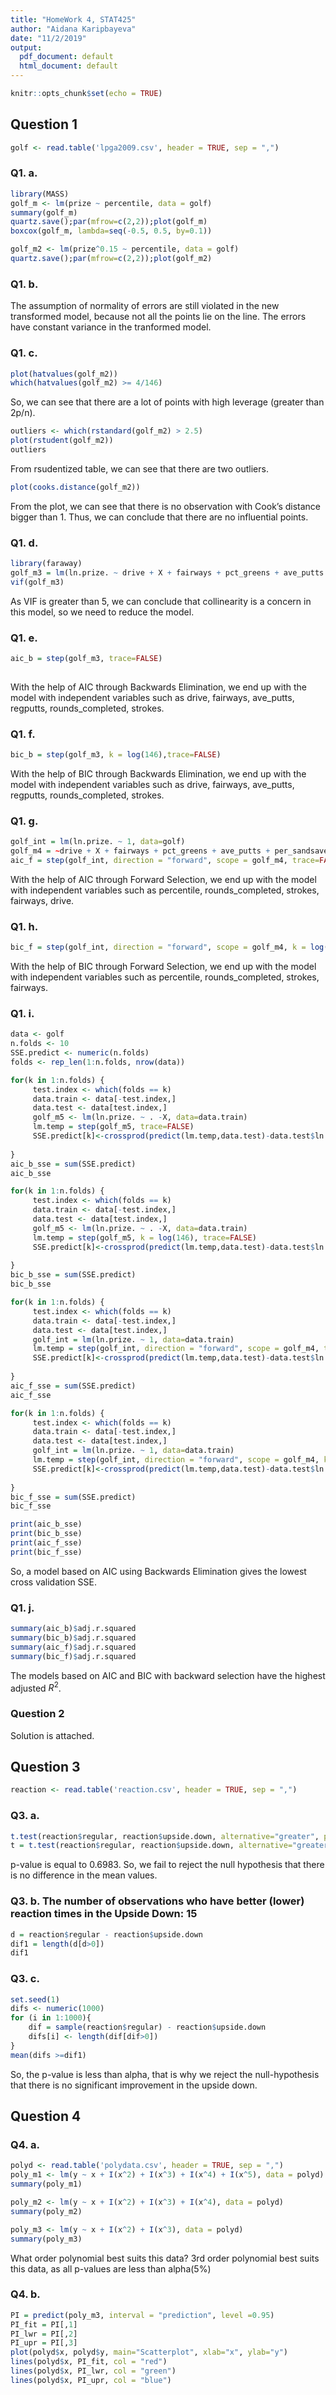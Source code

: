```yaml
---
title: "HomeWork 4, STAT425"
author: "Aidana Karipbayeva"
date: "11/2/2019"
output:
  pdf_document: default
  html_document: default
---
```


```r
knitr::opts_chunk$set(echo = TRUE)
```

## Question 1
```r
golf <- read.table('lpga2009.csv', header = TRUE, sep = ",")
```

### Q1. a.
```r
library(MASS)
golf_m <- lm(prize ~ percentile, data = golf)
summary(golf_m)
quartz.save();par(mfrow=c(2,2));plot(golf_m)
boxcox(golf_m, lambda=seq(-0.5, 0.5, by=0.1))

golf_m2 <- lm(prize^0.15 ~ percentile, data = golf)
quartz.save();par(mfrow=c(2,2));plot(golf_m2)
```



### Q1. b.
The assumption of normality of errors are still violated in the new transformed model, because not all the points lie on the line. The errors have constant variance in the tranformed model.

### Q1. c.
```r
plot(hatvalues(golf_m2))
which(hatvalues(golf_m2) >= 4/146)
```
So, we can see that there are a lot of points with high leverage (greater than 2p/n).

```r
outliers <- which(rstandard(golf_m2) > 2.5)
plot(rstudent(golf_m2))
outliers

```
From rsudentized table, we can see that there are two outliers.

```r
plot(cooks.distance(golf_m2))
```
From the plot, we can see that there is no observation with Cook's distance bigger than 1. Thus, we can conclude that there are no influential points.


### Q1. d.
```r
library(faraway)
golf_m3 = lm(ln.prize. ~ drive + X + fairways + pct_greens + ave_putts + per_sandsaves + ntournaments + regputts + completed_tournaments + percentile + rounds_completed + strokes, data=golf)
vif(golf_m3)

```
 As VIF is greater than 5, we can conclude that collinearity is a concern in this model, so we need to reduce the model.
 
### Q1. e.
```r
aic_b = step(golf_m3, trace=FALSE)
 
```
With the help of AIC through Backwards Elimination, we end up with the model with independent variables such as drive, fairways, ave_putts, regputts, rounds_completed, strokes.

### Q1. f.
```r
bic_b = step(golf_m3, k = log(146),trace=FALSE)
```
With the help of BIC through Backwards Elimination, we end up with the model with independent variables such as drive, fairways, ave_putts, regputts, rounds_completed, strokes.

### Q1. g.
```r
golf_int = lm(ln.prize. ~ 1, data=golf)
golf_m4 = ~drive + X + fairways + pct_greens + ave_putts + per_sandsaves + ntournaments + regputts + completed_tournaments + percentile + rounds_completed + strokes
aic_f = step(golf_int, direction = "forward", scope = golf_m4, trace=FALSE)

```
With the help of AIC through Forward Selection, we end up with the model with independent variables such as percentile, rounds_completed, strokes, fairways, drive.

### Q1. h.
```r
bic_f = step(golf_int, direction = "forward", scope = golf_m4, k = log(146), trace=FALSE)
```
With the help of BIC through Forward Selection, we end up with the model with independent variables such as percentile, rounds_completed, strokes, fairways.


### Q1. i.

```r
data <- golf
n.folds <- 10
SSE.predict <- numeric(n.folds)
folds <- rep_len(1:n.folds, nrow(data))

for(k in 1:n.folds) {
     test.index <- which(folds == k)
     data.train <- data[-test.index,]
     data.test <- data[test.index,]
     golf_m5 <- lm(ln.prize. ~ . -X, data=data.train)
     lm.temp = step(golf_m5, trace=FALSE)
     SSE.predict[k]<-crossprod(predict(lm.temp,data.test)-data.test$ln.prize.)
  
}
aic_b_sse = sum(SSE.predict)
aic_b_sse
```

```r
for(k in 1:n.folds) {
     test.index <- which(folds == k)
     data.train <- data[-test.index,]
     data.test <- data[test.index,]
     golf_m5 <- lm(ln.prize. ~ . -X, data=data.train)
     lm.temp = step(golf_m5, k = log(146), trace=FALSE)
     SSE.predict[k]<-crossprod(predict(lm.temp,data.test)-data.test$ln.prize.)
  
}
bic_b_sse = sum(SSE.predict)
bic_b_sse
```

```r
for(k in 1:n.folds) {
     test.index <- which(folds == k)
     data.train <- data[-test.index,]
     data.test <- data[test.index,]
     golf_int = lm(ln.prize. ~ 1, data=data.train)
     lm.temp = step(golf_int, direction = "forward", scope = golf_m4, trace=FALSE)
     SSE.predict[k]<-crossprod(predict(lm.temp,data.test)-data.test$ln.prize.)
  
}
aic_f_sse = sum(SSE.predict)
aic_f_sse
```

```r
for(k in 1:n.folds) {
     test.index <- which(folds == k)
     data.train <- data[-test.index,]
     data.test <- data[test.index,]
     golf_int = lm(ln.prize. ~ 1, data=data.train)
     lm.temp = step(golf_int, direction = "forward", scope = golf_m4, k = log(146), trace=FALSE)
     SSE.predict[k]<-crossprod(predict(lm.temp,data.test)-data.test$ln.prize.)
  
}
bic_f_sse = sum(SSE.predict)
bic_f_sse
```

```r
print(aic_b_sse)
print(bic_b_sse)
print(aic_f_sse)
print(bic_f_sse)
```
So, a model based on AIC using Backwards Elimination gives the lowest cross validation SSE. 

### Q1. j.
```r
summary(aic_b)$adj.r.squared
summary(bic_b)$adj.r.squared
summary(aic_f)$adj.r.squared
summary(bic_f)$adj.r.squared

```
The models based on AIC and BIC with backward selection have the highest adjusted $R^2$.


### Question 2
Solution is attached.

## Question 3

```r
reaction <- read.table('reaction.csv', header = TRUE, sep = ",")

```

### Q3. a.

```r
t.test(reaction$regular, reaction$upside.down, alternative="greater", paired=TRUE)
t = t.test(reaction$regular, reaction$upside.down, alternative="greater", paired=TRUE)$statistic[["t"]]

```
p-value is equal to 0.6983. So, we fail to reject the null hypothesis that there is no difference in the mean values.

### Q3. b. The number of observations who have better (lower) reaction times in the Upside Down: 15
```r
d = reaction$regular - reaction$upside.down
dif1 = length(d[d>0])
dif1

```

### Q3. c.
```r
set.seed(1)
difs <- numeric(1000)
for (i in 1:1000){
    dif = sample(reaction$regular) - reaction$upside.down
    difs[i] <- length(dif[dif>0])
}
mean(difs >=dif1)

```
So, the p-value is less than alpha, that is why we reject the null-hypothesis that there is no significant improvement in the upside down.


## Question 4

### Q4. a.

```r
polyd <- read.table('polydata.csv', header = TRUE, sep = ",")
poly_m1 <- lm(y ~ x + I(x^2) + I(x^3) + I(x^4) + I(x^5), data = polyd)
summary(poly_m1)
```
```r
poly_m2 <- lm(y ~ x + I(x^2) + I(x^3) + I(x^4), data = polyd)
summary(poly_m2)
```
```r
poly_m3 <- lm(y ~ x + I(x^2) + I(x^3), data = polyd)
summary(poly_m3)
```
 What order polynomial best suits this data?  3rd order polynomial best suits this data, as all p-values are less than alpha(5%)
 
 
### Q4. b.
```r
PI = predict(poly_m3, interval = "prediction", level =0.95)
PI_fit = PI[,1]
PI_lwr = PI[,2]
PI_upr = PI[,3]
plot(polyd$x, polyd$y, main="Scatterplot", xlab="x", ylab="y")
lines(polyd$x, PI_fit, col = "red")
lines(polyd$x, PI_lwr, col = "green")
lines(polyd$x, PI_upr, col = "blue")
```
 
 
 
 
 
 
